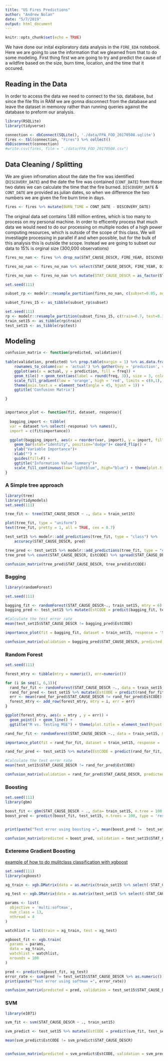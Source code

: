 ```yaml
---
title: "US Fires Predictions"
author: "Andrew Nolan"
date: "5/7/2019"
output: html_document
---
```


```r
knitr::opts_chunk$set(echo = TRUE)
```

We have done our inital exploratory data analysis in the `FIRE_EDA` notebook. Here we are going to use the information that we gleamed from that to do some modeling. First thing first we are going to try and predict the cause of a wildfire based on the size, burn time, location, and the time that it occured.   

## Reading in the Data
In order to access the data we need to connect to the `SQL` database, but since the file fits in RAM we are gonna disconnect from the database and leave the dataset in memoroy rather than running queries against the database to preform our analysis.
```r
library(RSQLite)
library(tidyverse)

connection <- dbConnect(SQLite(), './data/FPA_FOD_20170508.sqlite')
fires <- tbl(connection, "Fires") %>% collect()
dbDisconnect(connection)
#write.csv(fires, file = "./data/FPA_FOD_20170508.csv")
```

## Data Cleaning / Splitting

We are given infromation about the date the fire was identified (`DISCOVERY_DATE`) and the date the fire was contained (`CONT_DATE`) from those two dates we can calculate the time that the fire burned. `DISCOVERY_DATE` & `CONT_DATE` are provided as julian dates, so when we difference the two numbers we are given the fire burn time in days. 

```r
fires <- fires %>% mutate(BURN_TIME = CONT_DATE - DISCOVERY_DATE) 
```

The original data set contains 1.88 million entires, which is too many to process on my personal machine. In order to efficently process that much data we would need to do our processing on multiple nodes of a high power computing resources, which is outside of the scope of this class. We will investiagte processing in parallel if and when possible, but for the bulk of this analysis this is outside the scope. Instead we are going to subset our data to 15% is orginal size (300,000 observations)

```r
fires_no_nan <- fires %>% drop_na(STAT_CAUSE_DESCR, FIRE_YEAR, DISCOVERY_DOY, FIRE_SIZE, LATITUDE, LONGITUDE, BURN_TIME)

fires_no_nan <- fires_no_nan %>% select(STAT_CAUSE_DESCR, FIRE_YEAR, DISCOVERY_DOY, FIRE_SIZE, LATITUDE, LONGITUDE, BURN_TIME )

fires_no_nan <- fires_no_nan %>% mutate(STAT_CAUSE_DESCR = as_factor(STAT_CAUSE_DESCR))

set.seed(111)

subset_rp <- modelr::resample_partition(fires_no_nan, c(subset=0.05, nonused=0.95))

subset_fires_15 <- as_tibble(subset_rp$subset)
```


```r
set.seed(111)
rp <- modelr::resample_partition(subset_fires_15, c(train=0.7, test=0.3))
train_set15 <- as_tibble(rp$train)
test_set15 <- as_tibble(rp$test)
```

## Modeling

```r
confusion_matrix <- function(predicted, validation){
  
table(validation, predicted) %>% prop.table(margin = 1) %>% as.data.frame.matrix() %>% 
    rownames_to_column(var = 'actual') %>% gather(key = 'prediction', value = 'freq',-actual) %>% replace_na(list(freq = 0)) %>%
    ggplot(aes(x = actual, y = prediction, fill = freq)) +
    geom_tile() + geom_text(aes(label = round(freq, 3)), size = 3, color = 'gray20') +
    scale_fill_gradient(low = 'orange', high = 'red', limits = c(0,1), name = 'Relative Frequency') +
    theme(axis.text.x = element_text(angle = 45, hjust = 1)) +
    ggtitle('Confusion Matrix')

}


importance_plot <- function(fit, dataset, response){
  
  bagging_import <- tibble(
  var = dataset %>% select(-response) %>% names(), 
  import = c(fit$importance))

  ggplot(bagging_import, aes(x = reorder(var, import), y = import, fill = import)) +
    geom_bar(stat="identity", position="dodge")+ coord_flip() +
    ylab("Variable Importance")+
    xlab("") +
    guides(fill=F) +
    ggtitle("Information Value Summary")+
    scale_fill_continuous(low="lightblue", high="blue") + theme(plot.title = element_text(hjust = 0.5))
}
```

### A Simple tree approach

```r
library(tree)
library(tidymodels)
set.seed(111)

tree_fit <- tree(STAT_CAUSE_DESCR ~ ., data = train_set15)

plot(tree_fit, type = "uniform")
text(tree_fit, pretty = 1, all = TRUE, cex = 0.7)

test_set15 %>% modelr::add_predictions(tree_fit, type = "class") %>%
    accuracy(STAT_CAUSE_DESCR, pred)
```

```r
tree_pred <- test_set15 %>% modelr::add_predictions(tree_fit, type = "class", var = 'EstCODE')
tree_pred %>% count(STAT_CAUSE_DESCR, EstCODE) %>% spread(STAT_CAUSE_DESCR,n)
```

```r
confusion_matrix(tree_pred$STAT_CAUSE_DESCR, tree_pred$EstCODE) 
```

### Bagging

```r
library(randomForest)

set.seed(111)

bagging_fit <- randomForest(STAT_CAUSE_DESCR~., train_set15, mtry = 6)
bagging_pred <- test_set15 %>% mutate(EstCODE = predict(bagging_fit, test_set15, type = 'class'))

#Calculate the test error rate
mean(test_set15$STAT_CAUSE_DESCR != bagging_pred$EstCODE)

importance_plot(fit = bagging_fit, dataset = train_set15, response = 'STAT_CAUSE_DESCR')

confusion_matrix(validation = bagging_pred$STAT_CAUSE_DESCR, predicted = bagging_pred$EstCODE )
```

### Random Forest

```r
set.seed(111)

forest_mtry <- tibble(mtry = numeric(), err=numeric())

for (i in seq(1, 6,1)){
  rand_for_fit <- randomForest(STAT_CAUSE_DESCR ~., data = train_set15, mtry = i)
  rand_for_pred <- test_set15 %>% mutate(EstCODE = predict(rand_for_fit, test_set15, type = 'class'))
  err <- mean(rand_for_pred$STAT_CAUSE_DESCR != rand_for_pred$EstCODE)
  forest_mtry <- add_row(forest_mtry, mtry = i, err = err)
}

ggplot(forest_mtry, aes(x = mtry , y = err)) + 
  geom_point() + geom_line() + 
  ggtitle("M vs. Testing MSE") + theme(plot.title = element_text(hjust = 0.5))

rand_for_fit <- randomForest(STAT_CAUSE_DESCR ~., data = train_set15, mtry = 4)

importance_plot(fit = rand_for_fit, dataset = train_set15, response = 'STAT_CAUSE_DESCR')

rand_for_pred <- test_set15 %>% mutate(EstCODE = predict(rand_for_fit, test_set15, type = 'class'))

#Calculate the test error rate
mean(test_set15$STAT_CAUSE_DESCR != rand_for_pred$EstCODE)

confusion_matrix(validation = rand_for_pred$STAT_CAUSE_DESCR, predicted = rand_for_pred$EstCODE )
```

### Boosting
```r
set.seed(111)
library(gbm)

boost_fit <- gbm(STAT_CAUSE_DESCR ~ ., data= train_set15, n.tree = 100, distribution = 'multinomial', n.cores = 4)
boost_pred <- predict(boost_fit, test_set15, n.trees = 100, type = 'response') %>% matrix(., ncol = 13, byrow = TRUE) %>% apply(., 1, which.max) - 1L 


print(paste("Test error using boosting =", mean(boost_pred !=  test_set15$STAT_CAUSE_DESCR %>% as.numeric())))

confusion_matrix(predicted = boost_pred, validation = test_set15$STAT_CAUSE_DESCR %>% as.numeric())


```


### Extereme Gradient Boosting

[example of how to do mulitclass classification with xgboost](https://github.com/dmlc/xgboost/blob/master/demo/multiclass_classification/train.R)
```r
set.seed(111)
library(xgboost)

xg_train <- xgb.DMatrix(data = as.matrix(train_set15 %>% select(-STAT_CAUSE_DESCR)), label = train_set15$STAT_CAUSE_DESCR %>% as.numeric() - 1L)

xg_test <- xgb.DMatrix(data = as.matrix(test_set15 %>% select(-STAT_CAUSE_DESCR)), label = test_set15$STAT_CAUSE_DESCR %>% as.numeric() - 1L)

params <- list(
  objective = 'multi:softmax',
  num_class = 13,
  nthread = 4
)

watchlist = list(train = xg_train, test = xg_test)

xgboost_fit <- xgb.train(
  params = params,
  data = xg_train,
  watchlist = watchlist,
  nrounds = 100
)

pred <- predict(xgboost_fit, xg_test)
error_rate <- sum(pred != test_set15$STAT_CAUSE_DESCR %>% as.numeric() - 1L) / length(test_set15$STAT_CAUSE_DESCR %>% as.numeric())
print(paste("Test error using softmax =", error_rate))

confusion_matrix(predicted = pred, validation = test_set15$STAT_CAUSE_DESCR %>% as.numeric())

```

### SVM 

```r
library(e1071)

svm_fit <- svm(STAT_CAUSE_DESCR ~ ., train_set15)

svm_predict <- test_set15 %>% mutate(EstCODE = predict(svm_fit, test_set15))

mean(svm_predict$EstCODE != svm_predict$STAT_CAUSE_DESCR)


confusion_matrix(predicted = svm_predict$EstCODE, validation = svm_predict$STAT_CAUSE_DESCR)

```


